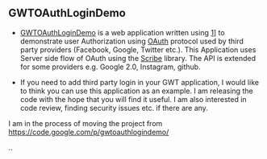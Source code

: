== GWTOAuthLoginDemo ==

* [[https://gwtoauthlogindemo.appspot.com/GWTOAuthLoginDemo.html| GWTOAuthLoginDemo]] is a web application written using [http://www.gwtproject.org/|GWT]] to demonstrate user Authorization using [[http://oauth.net/|OAuth]] protocol used by third party providers (Facebook, Google, Twitter etc.). This Application uses Server side flow of OAuth using the [[https://github.com/fernandezpablo85/scribe-java|Scribe]] library. The API is extended for some providers e.g. Google 2.0, Instagram, github.

* If you need to add third party login in your GWT application, I would like to think you can use this application as an example. I am releasing the code with the hope that you will find it useful. I am also interested in code review, finding security issues etc. if there are any.

I am in the process of moving the project from [[https://code.google.com/p/gwtoauthlogindemo/]]

..

